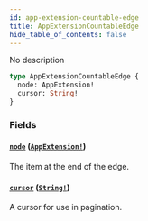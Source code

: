 ```yaml
---
id: app-extension-countable-edge
title: AppExtensionCountableEdge
hide_table_of_contents: false
---
```


No description

```graphql
type AppExtensionCountableEdge {
  node: AppExtension!
  cursor: String!
}
```

### Fields

#### [`node`](#) ([`AppExtension!`](../../../developer/api-reference/objects/app-extension))

The item at the end of the edge.

#### [`cursor`](#) ([`String!`](../../../developer/api-reference/scalars/string))

A cursor for use in pagination.
